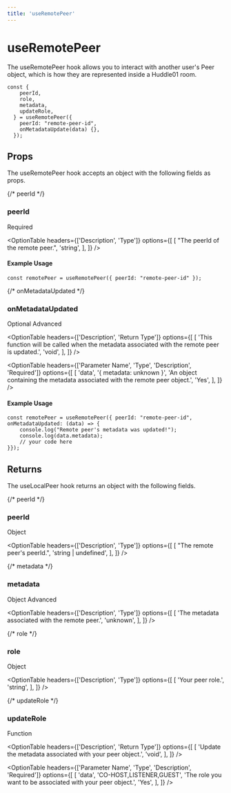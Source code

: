 ```yaml
---
title: 'useRemotePeer'
---
```



# useRemotePeer

The useRemotePeer hook allows you to interact with another user's Peer object, which is how they are represented inside a Huddle01 room.

```tsx
const {
    peerId,
    role,
    metadata,
    updateRole,
  } = useRemotePeer({
    peerId: "remote-peer-id",
    onMetadataUpdate(data) {},
  });
```

## Props
The useRemotePeer hook accepts an object with the following fields as props.

{/* peerId */}
### <span className="font-mono font-semibold">peerId</span>
<div className='w-20 mt-4'>
  <Pill>Required</Pill>
</div>

<OptionTable
  headers={['Description', 'Type']}
  options={[
    [
      "The peerId of the remote peer.",
      'string',
    ],
  ]}
/>


#### Example Usage

```tsx
const remotePeer = useRemotePeer({ peerId: "remote-peer-id" });
```

{/* onMetadataUpdated */}
### <span className="font-mono font-semibold">onMetadataUpdated</span>
<div className='flex w-40 justify-between mt-4'>
  <Pill>Optional</Pill>
  <Pill>Advanced</Pill>
</div>

<OptionTable
  headers={['Description', 'Return Type']}
  options={[
    [
      'This function will be called when the metadata associated with the remote peer is updated.',
      'void',
    ],
  ]}
/>

<OptionTable
  headers={['Parameter Name', 'Type', 'Description', 'Required']}
  options={[
    [
      'data',
      '{ metadata: unknown }',
      'An object containing the metadata associated with the remote peer object.',
      'Yes',
    ],
  ]}
/>

#### Example Usage

```tsx
const remotePeer = useRemotePeer({ peerId: "remote-peer-id", onMetadataUpdated: (data) => {
	console.log("Remote peer's metadata was updated!");
	console.log(data.metadata);
    // your code here
}});
```


## Returns
The useLocalPeer hook returns an object with the following fields.

{/* peerId */}
### <span className="font-mono font-semibold">peerId</span>
<div className='w-20 mt-4'>
  <Pill>Object</Pill>
</div>

<OptionTable
  headers={['Description', 'Type']}
  options={[
    [
      "The remote peer's peerId.",
      'string | undefined',
    ],
  ]}
/>

{/* metadata */}
### <span className="font-mono font-semibold">metadata</span>
<div className='flex w-40 justify-between mt-4'>
  <Pill>Object</Pill>
  <Pill>Advanced</Pill>
</div>

<OptionTable
  headers={['Description', 'Type']}
  options={[
    [
      'The metadata associated with the remote peer.',
      'unknown',
    ],
  ]}
/>

{/* role */}
### <span className="font-mono font-semibold">role</span>
<div className='w-20 mt-4'>
  <Pill>Object</Pill>
</div>

<OptionTable
  headers={['Description', 'Type']}
  options={[
    [
      'Your peer role.',
      'string',
    ],
  ]}
/>



{/* updateRole */}
### <span className="font-mono font-semibold">updateRole</span>
<div className='w-20 mt-4'>
  <Pill>Function</Pill>
</div>

<OptionTable
  headers={['Description', 'Return Type']}
  options={[
    [
      'Update the metadata associated with your peer object.',
      'void',
    ],
  ]}
/>

<OptionTable
  headers={['Parameter Name', 'Type', 'Description', 'Required']}
  options={[
    [
      'data',
      'CO-HOST,LISTENER,GUEST',
      'The role you want to be associated with your peer object.',
      'Yes',
    ],
  ]}
/>
